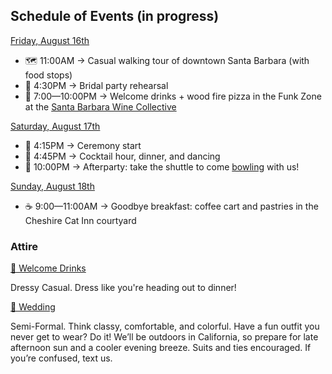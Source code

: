## Schedule of Events (in progress)

<p>
  <u>Friday, August 16th</u>
</p>

- 🗺️ 11:00AM → Casual walking tour of downtown Santa Barbara (with food stops)
- 🌸 4:30PM → Bridal party rehearsal
- 🍷 7:00—10:00PM → Welcome drinks + wood fire pizza in the Funk Zone at the [Santa Barbara Wine Collective](https://maps.app.goo.gl/1itx3VTo37g6CbvL7)

<p>
  <u>Saturday, August 17th</u>
</p>

- 💍 4:15PM → Ceremony start
- 🪩 4:45PM → Cocktail hour, dinner, and dancing
- 🎳 10:00PM → Afterparty: take the shuttle to come <u>bowling</u> with us!

<p>
  <u>Sunday, August 18th</u>
</p>

- ☕️ 9:00—11:00AM → Goodbye breakfast: coffee cart and pastries in the Cheshire Cat Inn courtyard

### Attire

<u>🍷 Welcome Drinks</u>

Dressy Casual. Dress like you're heading out to dinner!

<u>💍 Wedding</u>

Semi-Formal. Think classy, comfortable, and colorful. Have a fun outfit you never get to wear? Do it! We’ll be outdoors in California, so prepare for late afternoon sun and a cooler evening breeze. Suits and ties encouraged. If you’re confused, text us.